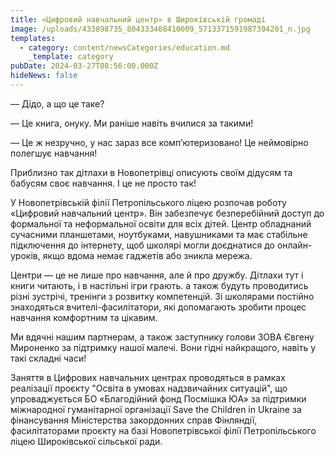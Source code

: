 ```yaml
---
title: «Цифровий навчальний центр» в Широківській громаді
image: /uploads/433898735_804333468410009_5713371591987394201_n.jpg
templates:
  - category: content/newsCategories/education.md
    _template: category
pubDate: 2024-03-27T08:56:00.000Z
hideNews: false
---
```


— Дідо, а що це таке? 

— Це книга, онуку. Ми раніше навіть вчилися за такими!

— Це ж незручно, у нас зараз все комп’ютеризовано! Це неймовірно полегшує навчання!

Приблизно так дітлахи в Новопетрівці описують своїм дідусям та бабусям своє навчання. І це не просто так!  

У Новопетрівській філії Петропільського ліцею розпочав роботу «Цифровий навчальний центр». Він забезпечує безперебійний доступ до формальної та неформальної освіти для всіх дітей. Центр обладнаний сучасними планшетами, ноутбуками, навушниками та має стабільне підключення до інтернету, щоб школярі могли доєднатися до онлайн-уроків, якщо вдома немає гаджетів або зникла мережа.

Центри — це не лише про навчання, але й про дружбу. Дітлахи тут і книги читають, і в настільні ігри грають. а також будуть проводитись різні зустрічі, тренінги з розвитку компетенцій. Зі школярами постійно знаходяться вчителі-фасилітатори, які допомагають зробити процес навчання комфортним та цікавим.

Ми вдячні нашим партнерам, а також заступнику голови ЗОВА Євгену Мироненко за підтримку нашої малечі. Вони гідні найкращого, навіть у такі складні часи! 

Заняття в Цифрових навчальних центрах проводяться в рамках реалізації проєкту "Освіта в умовах надзвичайних ситуацій", що упроваджується БО «Благодійний фонд Посмішка ЮА» за підтримки міжнародної гуманітарної організації Save the Children in Ukraine за фінансування Міністерства закордонних справ Фінляндії, фасилітаторами проєкту на базі Новопетрівської філії Петропільського ліцею Широківської сільської ради.
